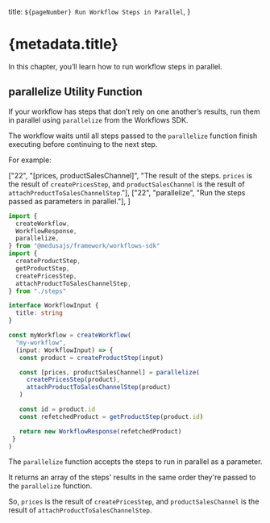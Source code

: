  title: `${pageNumber} Run Workflow Steps in Parallel`,
}

# {metadata.title}

In this chapter, you’ll learn how to run workflow steps in parallel.

## parallelize Utility Function

If your workflow has steps that don’t rely on one another’s results, run them in parallel using `parallelize` from the Workflows SDK.

The workflow waits until all steps passed to the `parallelize` function finish executing before continuing to the next step.

For example:

  ["22", "[prices, productSalesChannel]", "The result of the steps. `prices` is the result of `createPricesStep`, and `productSalesChannel` is the result of `attachProductToSalesChannelStep`."],
  ["22", "parallelize", "Run the steps passed as parameters in parallel."],
]

```ts highlights={highlights} collapsibleLines="1-12" expandButtonLabel="Show Imports"
import {
  createWorkflow,
  WorkflowResponse,
  parallelize,
} from "@medusajs/framework/workflows-sdk"
import {
  createProductStep,
  getProductStep,
  createPricesStep,
  attachProductToSalesChannelStep,
} from "./steps"

interface WorkflowInput {
  title: string
}

const myWorkflow = createWorkflow(
  "my-workflow", 
  (input: WorkflowInput) => {
   const product = createProductStep(input)

   const [prices, productSalesChannel] = parallelize(
     createPricesStep(product),
     attachProductToSalesChannelStep(product)
   )

   const id = product.id
   const refetchedProduct = getProductStep(product.id)

   return new WorkflowResponse(refetchedProduct)
 }
)
```

The `parallelize` function accepts the steps to run in parallel as a parameter.

It returns an array of the steps' results in the same order they're passed to the `parallelize` function.

So, `prices` is the result of `createPricesStep`, and `productSalesChannel` is the result of `attachProductToSalesChannelStep`.